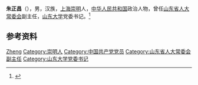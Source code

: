 '''朱正昌'''（{{bd|1944年|11月}}），男，汉族，[[上海|上海]][[崇明|崇明]]人，[[中华人民共和国|中华人民共和国]]政治人物，曾任[[山东省人大常委会|山东省人大常委会]]副主任，[[山东大学|山东大学]]党委书记。<ref>{{Cite web|title=朱正昌同志任山东大学党委书记|url=https://www.view.sdu.edu.cn/info/1003/10767.htm|accessdate=2020-08-01|work=山东大学新闻网|archive-date=2021-04-11|archive-url=https://web.archive.org/web/20210411161129/https://www.view.sdu.edu.cn/info/1003/10767.htm|dead-url=no}}</ref>

== 参考资料 ==
{{reflist}}

{{中国人物小作品}}

{{Authority control}}
{{DEFAULTSORT:Zhu朱}}
[[Category:朱姓|Zheng]]
[[Category:崇明人|Category:崇明人]]
[[Category:中国共产党党员|Category:中国共产党党员]]
[[Category:山东省人大常委会副主任|Category:山东省人大常委会副主任]]
[[Category:山东大学党委书记|Category:山东大学党委书记]]